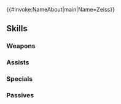 {{#invoke:NameAbout|main|Name=Zeiss}}{{HeroPage Tabs}}
{{Hero Infobox
|Name=Zeiss
|Title=Ebon Bolt
|WeaponType=Blue Lance
|MoveType=Flying
|Origin=Fire Emblem: The Binding Blade
|Gender=Male
|actorEN=Cory Yee
|actorJP=新祐樹
|artist=萩谷薫
|additionDate=November 15, 2024
|releaseDate=November 16, 2024
|cv1=5
|cv2=500700
|TagID=ツァイス
|InternalID=1171
|Properties=limited,ghb
|description=A wyvern rider of Bern. The younger brother of Melady, who is ever by Princess Guinivere's side. Appears in Fire Emblem: The Binding Blade.
}}
{{Stats Page
|Lv1HP=19|Lv1ATK=13|Lv1SPD=6|Lv1DEF=11|Lv1RES=6
|GRHP=55|GRATK=80|GRSPD=70|GRDEF=70|GRRES=45
}}
==Skills==
===Weapons===
{{Weapons Table
|weapon1=Iron Lance
|weapon1Default=1
|weapon1Unlock=1
|weapon2=Steel Lance
|weapon2Default=2
|weapon2Unlock=2
|weapon3=Reversal Lance
|weapon3Default=4
|weapon3Unlock=3
|weapon4=Reversal Lance+
|weapon4Default=5
|weapon4Unlock=5
}}
===Assists===
{{Assists Table}}
===Specials===
{{Specials Table
|special1=Dragon Gaze
|special1Default=4
|special1Unlock=3
|special2=Dragon Fang
|special2Unlock=4
}}
===Passives===
{{Passives Table
|passiveA1=Atk/Def Clash 1
|passiveA2=Atk/Def Clash 2
|passiveA3=Atk/Def Clash 3
|passiveA1Unlock=3
|passiveA2Unlock=4
|passiveA3Unlock=5
|passiveC1=Air Orders 1
|passiveC2=Air Orders 2
|passiveC3=Air Orders 3
|passiveC1Unlock=1
|passiveC2Unlock=2
|passiveC3Unlock=4
}}
{{Heroes Navbox}}